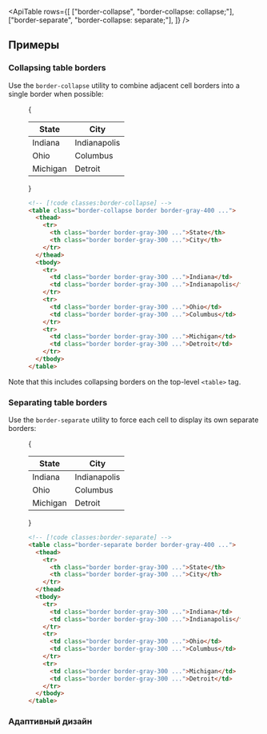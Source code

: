 

<ApiTable
  rows={[
    ["border-collapse", "border-collapse: collapse;"],
    ["border-separate", "border-collapse: separate;"],
  ]}
/>

## Примеры

### Collapsing table borders

Use the `border-collapse` utility to combine adjacent cell borders into a single border when possible:

<Figure>

<Example padding={false}>
  {
    <div className="px-4 py-8 sm:px-8">
      <table className="w-full border-collapse border border-gray-400 bg-white text-sm dark:border-gray-500 dark:bg-gray-800">
        <thead className="bg-gray-50 dark:bg-gray-700">
          <tr>
            <th className="w-1/2 border border-gray-300 p-4 text-left font-semibold text-gray-900 dark:border-gray-600 dark:text-gray-200">
              State
            </th>
            <th className="w-1/2 border border-gray-300 p-4 text-left font-semibold text-gray-900 dark:border-gray-600 dark:text-gray-200">
              City
            </th>
          </tr>
        </thead>
        <tbody>
          <tr>
            <td className="border border-gray-300 p-4 text-gray-500 dark:border-gray-700 dark:text-gray-400">
              Indiana
            </td>
            <td className="border border-gray-300 p-4 text-gray-500 dark:border-gray-700 dark:text-gray-400">
              Indianapolis
            </td>
          </tr>
          <tr>
            <td className="border border-gray-300 p-4 text-gray-500 dark:border-gray-700 dark:text-gray-400">Ohio</td>
            <td className="border border-gray-300 p-4 text-gray-500 dark:border-gray-700 dark:text-gray-400">
              Columbus
            </td>
          </tr>
          <tr>
            <td className="border border-gray-300 p-4 text-gray-500 dark:border-gray-700 dark:text-gray-400">
              Michigan
            </td>
            <td className="border border-gray-300 p-4 text-gray-500 dark:border-gray-700 dark:text-gray-400">
              Detroit
            </td>
          </tr>
        </tbody>
      </table>
    </div>
  }
</Example>

```html
<!-- [!code classes:border-collapse] -->
<table class="border-collapse border border-gray-400 ...">
  <thead>
    <tr>
      <th class="border border-gray-300 ...">State</th>
      <th class="border border-gray-300 ...">City</th>
    </tr>
  </thead>
  <tbody>
    <tr>
      <td class="border border-gray-300 ...">Indiana</td>
      <td class="border border-gray-300 ...">Indianapolis</td>
    </tr>
    <tr>
      <td class="border border-gray-300 ...">Ohio</td>
      <td class="border border-gray-300 ...">Columbus</td>
    </tr>
    <tr>
      <td class="border border-gray-300 ...">Michigan</td>
      <td class="border border-gray-300 ...">Detroit</td>
    </tr>
  </tbody>
</table>
```

</Figure>

Note that this includes collapsing borders on the top-level `<table>` tag.

### Separating table borders

Use the `border-separate` utility to force each cell to display its own separate borders:

<Figure>

<Example padding={false}>
  {
    <div className="px-4 py-8 sm:px-8">
      <table className="w-full border-separate border border-gray-400 bg-white text-sm dark:border-gray-500 dark:bg-gray-800">
        <thead className="bg-gray-50 dark:bg-gray-700">
          <tr>
            <th className="w-1/2 border border-gray-300 p-4 text-left font-semibold text-gray-900 dark:border-gray-600 dark:text-gray-200">
              State
            </th>
            <th className="w-1/2 border border-gray-300 p-4 text-left font-semibold text-gray-900 dark:border-gray-600 dark:text-gray-200">
              City
            </th>
          </tr>
        </thead>
        <tbody>
          <tr>
            <td className="border border-gray-300 p-4 text-gray-500 dark:border-gray-700 dark:text-gray-400">
              Indiana
            </td>
            <td className="border border-gray-300 p-4 text-gray-500 dark:border-gray-700 dark:text-gray-400">
              Indianapolis
            </td>
          </tr>
          <tr>
            <td className="border border-gray-300 p-4 text-gray-500 dark:border-gray-700 dark:text-gray-400">Ohio</td>
            <td className="border border-gray-300 p-4 text-gray-500 dark:border-gray-700 dark:text-gray-400">
              Columbus
            </td>
          </tr>
          <tr>
            <td className="border border-gray-300 p-4 text-gray-500 dark:border-gray-700 dark:text-gray-400">
              Michigan
            </td>
            <td className="border border-gray-300 p-4 text-gray-500 dark:border-gray-700 dark:text-gray-400">
              Detroit
            </td>
          </tr>
        </tbody>
      </table>
    </div>
  }
</Example>

```html
<!-- [!code classes:border-separate] -->
<table class="border-separate border border-gray-400 ...">
  <thead>
    <tr>
      <th class="border border-gray-300 ...">State</th>
      <th class="border border-gray-300 ...">City</th>
    </tr>
  </thead>
  <tbody>
    <tr>
      <td class="border border-gray-300 ...">Indiana</td>
      <td class="border border-gray-300 ...">Indianapolis</td>
    </tr>
    <tr>
      <td class="border border-gray-300 ...">Ohio</td>
      <td class="border border-gray-300 ...">Columbus</td>
    </tr>
    <tr>
      <td class="border border-gray-300 ...">Michigan</td>
      <td class="border border-gray-300 ...">Detroit</td>
    </tr>
  </tbody>
</table>
```

</Figure>

### Адаптивный дизайн

<ResponsiveDesign
  element="table"
  property="border-collapse"
  defaultClass="border-collapse"
  featuredClass="border-separate"
/>
